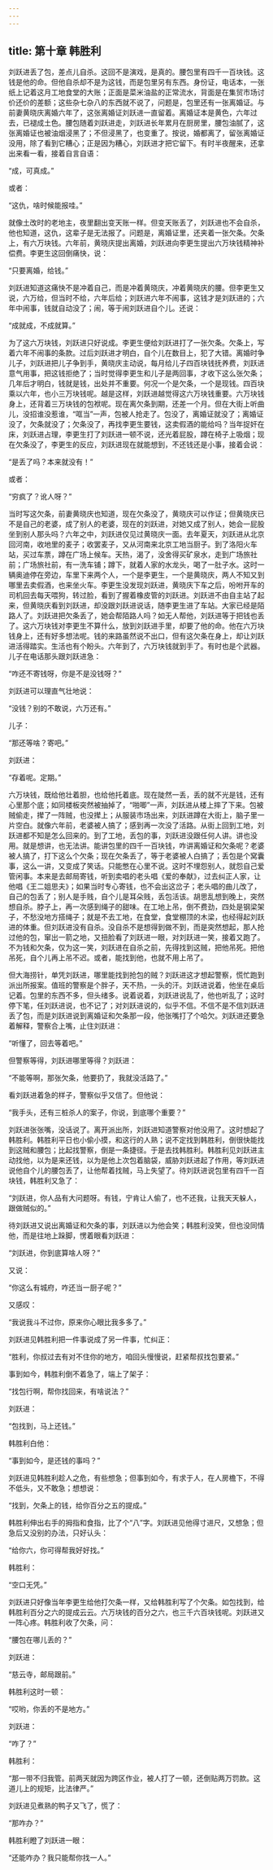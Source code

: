 ```yaml
---
---
---
```

title: 第十章 韩胜利
---




刘跃进丢了包，差点儿自杀。这回不是演戏，是真的。腰包里有四千一百块钱。这钱是他的命。但他自杀却不是为这钱，而是包里另有东西。身份证，电话本，一张纸上记着这月工地食堂的大账；正面是菜米油盐的正常流水，背面是在集贸市场讨价还价的差额；这些杂七杂八的东西就不说了，问题是，包里还有一张离婚证。与前妻黄晓庆离婚六年了，这张离婚证刘跃进一直留着。离婚证本是黄色，六年过去，已褪成土色。腰包随着刘跃进走，刘跃进长年累月在厨房里，腰包油腻了，这张离婚证也被油烟浸黑了；不但浸黑了，也变重了。按说，婚都离了，留张离婚证没用，除了看到它糟心；正是因为糟心，刘跃进才把它留下。有时半夜醒来，还拿出来看一看，接着自言自语：

“成，可真成。”

或者：

“这仇，啥时候能报哇。”

就像土改时的老地主，夜里翻出变天账一样。但变天账丢了，刘跃进也不会自杀，他也知道，这仇，这辈子是无法报了。问题是，离婚证里，还夹着一张欠条。欠条上，有六万块钱。六年前，黄晓庆提出离婚，刘跃进向李更生提出六万块钱精神补偿费。李更生这回倒痛快，说：

“只要离婚，给钱。”

刘跃进知道这痛快不是冲着自己，而是冲着黄晓庆，冲着黄晓庆的腰。但李更生又说，六万给，但当时不给，六年后给；刘跃进六年不闹事，这钱才是刘跃进的；六年中闹事，钱就自动没了；闹，等于闹刘跃进自个儿。还说：

“成就成，不成就算。”

为了这六万块钱，刘跃进只好说成。李更生便给刘跃进打了一张欠条。欠条上，写着六年不闹事的条款。过后刘跃进才明白，自个儿在数目上，犯了大错。离婚时争儿子，刘跃进把儿子争到手，黄晓庆主动说，每月给儿子四百块钱抚养费，刘跃进意气用事，把这钱拒绝了；当时觉得李更生和儿子是两回事，才收下这么张欠条；几年后才明白，钱就是钱，出处并不重要。何况一个是欠条，一个是现钱。四百块乘以六年，也小三万块钱呢。越是这样，刘跃进越觉得这六万块钱重要。六万块钱身上，还背着三万块钱的包袱呢。现在离欠条到期，还差一个月。但在大街上听曲儿，没招谁没惹谁，“哐当”一声，包被人抢走了。包没了，离婚证就没了；离婚证没了，欠条就没了；欠条没了，再找李更生要钱，这卖假酒的能给吗？当年捉奸在床，刘跃进占理，李更生打了刘跃进一顿不说，还光着屁股，蹲在椅子上吸烟；现在欠条没了，李更生的反应，刘跃进现在就能想到，不还钱还是小事，接着会说：

“是丢了吗？本来就没有！”

或者：

“穷疯了？讹人呀？”

当时写这欠条，前妻黄晓庆也知道，现在欠条没了，黄晓庆可以作证；但黄晓庆已不是自己的老婆，成了别人的老婆，现在的刘跃进，对她又成了别人，她会一屁股坐到别人那头吗？六年之中，刘跃进仅见过黄晓庆一面。去年夏天，刘跃进从北京回河南，收地里的麦子；收罢麦子，又从河南来北京工地当厨子。到了洛阳火车站，买过车票，蹲在广场上候车。天热，渴了，没舍得买矿泉水，走到广场旅社前；广场旅社前，有一洗车铺；蹲下，就着人家的水龙头，喝了一肚子水。这时一辆奥迪停在旁边，车里下来两个人，一个是李更生，一个是黄晓庆，两人不知又到哪里去卖假酒，也来坐火车。李更生没发现刘跃进，黄晓庆下车之后，吩咐开车的司机回去每天喂狗，转过脸，看到了握着橡皮管的刘跃进。刘跃进不由自主站了起来，但黄晓庆看到刘跃进，却没跟刘跃进说话，随李更生进了车站。大家已经是陌路人了。刘跃进把欠条丢了，她会帮陌路人吗？如无人帮他，刘跃进等于把钱也丢了。这六万块钱对李更生不算什么，放到刘跃进手里，却要了他的命。他在六万块钱身上，还有好多想法呢。钱的来路虽然说不出口，但有这欠条在身上，却让刘跃进活得踏实。生活也有个盼头。六年到了，六万块钱就到手了。有时也是个武器。儿子在电话那头跟刘跃进急：

“咋还不寄钱呀，你是不是没钱呀？”

刘跃进可以理直气壮地说：

“没钱？别的不敢说，六万还有。”

儿子：

“那还等啥？寄吧。”

刘跃进：

“存着呢。定期。”

六万块钱，既给他壮着胆，也给他托着底。现在陡然一丢，丢的就不光是钱，还有心里那个底；如同楼板突然被抽掉了，“啪唧”一声，刘跃进从楼上摔了下来。包被贼偷走，撵了一阵贼，也没撵上；从服装市场出来，刘跃进蹲在大街上，脑子里一片空白。就像六年前，老婆被人搞了；感到再一次没了活路。从街上回到工地，刘跃进都不知是怎么回来的。到了工地，丢包的事，刘跃进没跟任何人讲。讲也没用。就是想讲，也无法讲。能讲包里的四千一百块钱，咋讲离婚证和欠条呢？老婆被人搞了，打下这么个欠条；现在欠条丢了，等于老婆被人白搞了；丢包是个窝囊事，这么一讲，又变成了笑话。只能憋在心里不说。这时不埋怨别人，就怨自己爱管闲事。本来是去邮局寄钱，听到卖唱的老头唱《爱的奉献》，过去纠正人家，让他唱《王二姐思夫》；如果当时专心寄钱，也不会出这岔子；老头唱的曲儿改了，自己的包丢了；别人是手贱，自个儿是耳朵贱，丢包活该。胡思乱想到晚上，突然想自杀。脖子上，再一次感到绳子的甜味。在工地上吊，倒不费劲，四处是钢梁架子，不愁没地方搭绳子；就是不去工地，在食堂，食堂棚顶的木梁，也经得起刘跃进的体重。但刘跃进没有自杀。没自杀不是想得到做不到，而是突然想起，那人抢过他的包，窜出一箭之地，又扭脸看了刘跃进一眼，对刘跃进一笑，接着又跑了。不为钱和欠条，仅为这一笑，刘跃进在自杀之前，先得找到这贼，把他吊死。把他吊死，自个儿再上吊不迟。或者，能找到他，也就不用上吊了。

但大海捞针，单凭刘跃进，哪里能找到抢包的贼？刘跃进这才想起警察，慌忙跑到派出所报案。值班的警察是个胖子，天不热，一头的汗。刘跃进说着，他坐在桌后记着。包里的东西不多，但头绪多。说着说着，刘跃进说乱了，他也听乱了；这时停下笔，任刘跃进说，也不记了；对刘跃进说的，似乎不信。不信不是不信刘跃进丢了包，而是刘跃进说到离婚证和欠条那一段，他张嘴打了个哈欠。刘跃进还要急着解释，警察合上嘴，止住刘跃进：

“听懂了，回去等着吧。”

但警察等得，刘跃进哪里等得？刘跃进：

“不能等啊，那张欠条，他要扔了，我就没活路了。”

看刘跃进着急的样子，警察似乎又信了。但他说：

“我手头，还有三桩杀人的案子，你说，到底哪个重要？”

刘跃进张张嘴，没话说了。离开派出所，刘跃进知道警察对他没用了。这时想起了韩胜利。韩胜利平日也小偷小摸，和这行的人熟；说不定找到韩胜利，倒很快能找到这贼和腰包；比起找警察，倒是一条捷径。于是去找韩胜利。韩胜利见刘跃进主动找他，以为是来还钱，以为是他上次包着脑袋，威胁刘跃进起了作用，等刘跃进说他自个儿的腰包丢了，让他帮着找贼，马上失望了。待刘跃进说包里有四千一百块钱，韩胜利又急了：

“刘跃进，你人品有大问题呀。有钱，宁肯让人偷了，也不还我，让我天天躲人，跟做贼似的。”

待刘跃进又说出离婚证和欠条的事，刘跃进以为他会笑；韩胜利没笑，但也没同情他，而是往地上跺脚，愣着眼看刘跃进：

“刘跃进，你到底算啥人呀？”

又说：

“你这么有城府，咋还当一厨子呢？”

又感叹：

“我说我斗不过你，原来你心眼比我多多了。”

刘跃进见韩胜利把一件事说成了另一件事，忙纠正：

“胜利，你叔过去有对不住你的地方，咱回头慢慢说，赶紧帮叔找包要紧。”

事到如今，韩胜利倒不着急了，端上了架子：

“找包行啊，帮你找回来，有啥说法？”

刘跃进：

“包找到，马上还钱。”

韩胜利白他：

“事到如今，是还钱的事吗？”

刘跃进见韩胜利趁人之危，有些想急；但事到如今，有求于人，在人房檐下，不得不低头，又不敢急；想想说：

“找到，欠条上的钱，给你百分之五的提成。”

韩胜利伸出右手的拇指和食指，比了个“八”字。刘跃进见他得寸进尺，又想急；但急后又没别的办法，只好认头：

“给你六，你可得帮我好好找。”

韩胜利：

“空口无凭。”

刘跃进只好像当年李更生给他打欠条一样，又给韩胜利写了个欠条。如包找到，给韩胜利百分之六的提成云云。六万块钱的百分之六，也三千六百块钱呢。刘跃进又一阵心疼。韩胜利收了欠条，问：

“腰包在哪儿丢的？”

刘跃进：

“慈云寺，邮局跟前。”

韩胜利这时一顿：

“哎哟，你丢的不是地方。”

刘跃进：

“咋了？”

韩胜利：

“那一带不归我管。前两天就因为跨区作业，被人打了一顿，还倒贴两万罚款。这道儿上的规矩，比法律严。”

刘跃进见煮熟的鸭子又飞了，慌了：

“那咋办？”

韩胜利瞪了刘跃进一眼：

“还能咋办？我只能帮你找一人。”